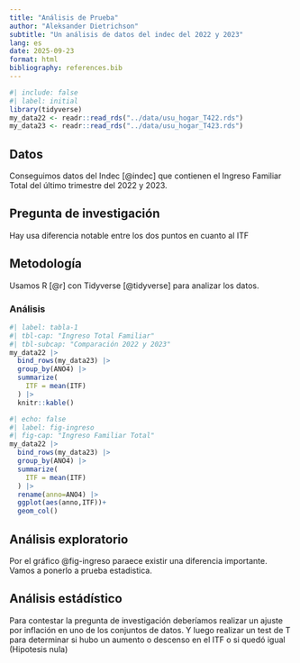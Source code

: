 ```yaml
---
title: "Análisis de Prueba"
author: "Aleksander Dietrichson"
subtitle: "Un análisis de datos del indec del 2022 y 2023"
lang: es
date: 2025-09-23
format: html
bibliography: references.bib
---
```


```r
#| include: false
#| label: initial
library(tidyverse)
my_data22 <- readr::read_rds("../data/usu_hogar_T422.rds")
my_data23 <- readr::read_rds("../data/usu_hogar_T423.rds")
```

## Datos

Conseguimos datos del Indec [@indec] que contienen el Ingreso Familiar Total del último trimestre del 2022 y 2023.

## Pregunta de investigación

Hay usa diferencia notable entre los dos puntos en cuanto al ITF

## Metodología

Usamos  R [@r] con Tidyverse [@tidyverse] para analizar los datos.

### Análisis

```r
#| label: tabla-1
#| tbl-cap: "Ingreso Total Familiar"
#| tbl-subcap: "Comparación 2022 y 2023"
my_data22 |> 
  bind_rows(my_data23) |> 
  group_by(ANO4) |> 
  summarize(
    ITF = mean(ITF)
  ) |> 
  knitr::kable()

```

```r
#| echo: false
#| label: fig-ingreso
#| fig-cap: "Ingreso Familiar Total"
my_data22 |> 
  bind_rows(my_data23) |> 
  group_by(ANO4) |> 
  summarize(
    ITF = mean(ITF)
  ) |> 
  rename(anno=ANO4) |> 
  ggplot(aes(anno,ITF))+
  geom_col()
```

## Análisis exploratorio

Por el gráfico @fig-ingreso paraece existir una diferencia importante. Vamos a ponerlo a prueba estadistica. 

## Análisis estádístico

Para contestar la pregunta de investigación deberíamos realizar un ajuste por inflación en uno de los conjuntos de datos. Y luego realizar un test de T para determinar si hubo un aumento o descenso en el ITF o si quedó igual (Hipotesis nula)


